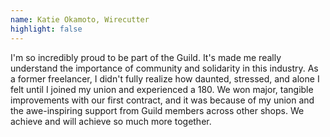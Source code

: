 ```yaml
---
name: Katie Okamoto, Wirecutter
highlight: false
---
```

I'm so incredibly proud to be part of the Guild. It's made me really understand the importance of community and solidarity in this industry. As a former freelancer, I didn't fully realize how daunted, stressed, and alone I felt until I joined my union and experienced a 180. We won major, tangible improvements with our first contract, and it was because of my union and the awe-inspiring support from Guild members across other shops. We achieve and will achieve so much more together.